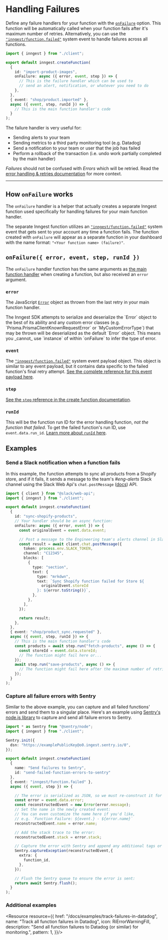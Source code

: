 
# Handling Failures

Define any failure handlers for your function with the [`onFailure`](/docs/reference/functions/create#configuration) option. This function will be automatically called when your function fails after it's maximum number of retries. Alternatively, you can use the [`"inngest/function.failed"`](#the-inngest-function-failed-event) system event to handle failures across all functions.

```ts
import { inngest } from "./client";

export default inngest.createFunction(
  {
    id: "import-product-images",
    onFailure: async ({ error, event, step }) => {
      // This is the failure handler which can be used to
      // send an alert, notification, or whatever you need to do
    },
  },
  { event: "shop/product.imported" },
  async ({ event, step, runId }) => {
    // This is the main function handler's code
  }
);
```

The failure handler is very useful for:

* Sending alerts to your team
* Sending metrics to a third party monitoring tool (e.g. Datadog)
* Send a notification to your team or user that the job has failed
* Perform a rollback of the transaction (i.e. undo work partially completed by the main handler)

_Failures_ should not be confused with _Errors_ which will be retried. Read the [error handling & retries documentation](/docs/functions/retries) for more context.

---

## How `onFailure` works

The `onFailure` handler is a helper that actually creates a separate Inngest function used specifically for handling failures for your main function handler.

The separate Inngest function utilizes an [`"inngest/function.failed"`](#the-inngest-function-failed-event) system event that gets sent to your account any time a function fails. The function created with `onFailure` will appear as a separate function in your dashboard with the name format: `"<Your function name> (failure)"`.

## `onFailure({ error, event, step, runId })`

The `onFailure` handler function has the same arguments as [the main function handler](/docs/reference/functions/create#handler) when creating a function, but also received an `error` argument.

### `error`

The JavaScript [`Error`](https://developer.mozilla.org/en-US/docs/Web/JavaScript/Reference/Global_Objects/Error/Error) object as thrown from the last retry in your main function handler.

<Callout variant="warning">
The Inngest SDK attempts to serialize and deserialize the `Error` object to the best of its ability and any custom error classes (e.g. `Prisma.PrismaClientKnownRequestError` or `MyCustomErrorType`) that may be thrown will be deserialized as the default `Error` object. This means you _cannot_ use `instance` of within `onFailure` to infer the type of error.
</Callout>

### `event`

The [`"inngest/function.failed"`](/docs/reference/system-events/inngest-function-failed) system event payload object. This object is similar to any event payload, but it contains data specific to the failed function's final retry attempt. [See the complete reference for this event payload here](/docs/reference/system-events/inngest-function-failed).

### `step`

[See the `step` reference in the create function documentation](/docs/reference/functions/create#step).

### `runId`

This will be the function run ID for the error handling function, _not the function that failed_. To get the failed function's run ID, use `event.data.run_id`. [Learn more about `runId` here](/docs/reference/functions/create#run-id).

## Examples

### Send a Slack notification when a function fails

In this example, the function attempts to sync all products from a Shopify store, and if it fails, it sends a message to the team's _#eng-alerts_ Slack channel using the Slack Web Api's `chat.postMessage` ([docs](https://api.slack.com/methods/chat.postMessage)) API.

```ts
import { client } from "@slack/web-api";
import { inngest } from "./client";

export default inngest.createFunction(
  {
    id: "sync-shopify-products",
    // Your handler should be an async function:
    onFailure: async ({ error, event }) => {
      const originalEvent = event.data.event;

      // Post a message to the Engineering team's alerts channel in Slack:
      const result = await client.chat.postMessage({
        token: process.env.SLACK_TOKEN,
        channel: "C12345",
        blocks: [
          {
            type: "section",
            text: {
              type: "mrkdwn",
              text: `Sync Shopify function failed for Store ${
                originalEvent.storeId
              }: ${error.toString()}`,
            },
          },
        ],
      });

      return result;
    },
  },
  { event: "shop/product_sync.requested" },
  async ({ event, step, runId }) => {
    // This is the main function handler's code
    const products = await step.run("fetch-products", async () => {
      const storeId = event.data.storeId;
      // The function might fail here or...
    });
    await step.run("save-products", async () => {
      // The function might fail here after the maximum number of retries
    });
  }
);
```

### Capture all failure errors with Sentry

Similar to the above example, you can capture and all failed functions' errors and send them to a singular place. Here's an example using [Sentry's node.js library](https://docs.datadoghq.com/api/latest/events/) to capture and send all failure errors to Sentry.

```ts
import * as Sentry from "@sentry/node";
import { inngest } from "./client";

Sentry.init({
  dsn: "https://examplePublicKey@o0.ingest.sentry.io/0",
});

export default inngest.createFunction(
  {
    name: "Send failures to Sentry",
    id: "send-failed-function-errors-to-sentry"
  },
  { event: "inngest/function.failed" },
  async ({ event, step }) => {

    // The error is serialized as JSON, so we must re-construct it for Sentry's error handling:
    const error = event.data.error;
    const reconstructedEvent = new Error(error.message);
    // Set the name in the newly created event:
    // You can even customize the name here if you'd like,
    // e.g. `Function Failure: ${event.} - ${error.name}`
    reconstructedEvent.name = error.name;

    // Add the stack trace to the error:
    reconstructedEvent.stack = error.stack;

    // Capture the error with Sentry and append any additional tags or metadata:
    Sentry.captureException(reconstructedEvent,{
      extra: {
        function_id,
      },
    });

    // Flush the Sentry queue to ensure the error is sent:
    return await Sentry.flush();
  }
);
```

### Additional examples

<ResourceGrid cols={2}>

<Resource resource={{
  href: "/docs/examples/track-failures-in-datadog",
  name: "Track all function failures in Datadog",
  icon: RiErrorWarningFill,
  description: "Send all function failures to Datadog (or similar) for monitoring.",
  pattern: 1,
}}/>

</ResourceGrid>
